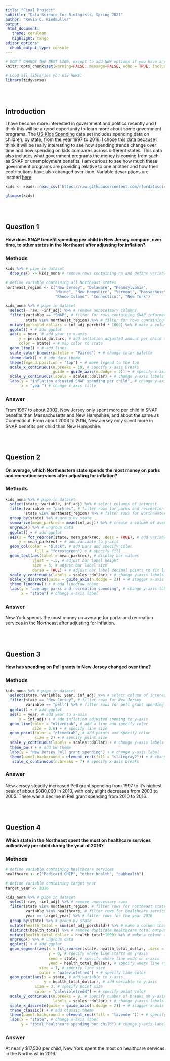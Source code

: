 ```yaml
---
title: "Final Project"
subtitle: "Data Science for Biologists, Spring 2021"
author: "Kevin C. Riedmuller"
output:
 html_document:
   theme: cerulean
   highlight: tango
editor_options: 
  chunk_output_type: console
---
```


```r
# DON'T CHANGE THE NEXT LINE, except to add NEW options if you have any.
knitr::opts_chunk$set(warning=FALSE, message=FALSE, echo = TRUE, include = TRUE)

# Load all libraries you use HERE:
library(tidyverse)
```

<br><br>

## Introduction
I have become more interested in government and politics recently and I think this will be a good opportunity to learn more about some government programs. The [US Kids Spending](https://github.com/rfordatascience/tidytuesday/blob/master/data/2020/2020-09-15/readme.md) data set includes spending data on children, by state, from the year 1997 to 2016. I chose this data because I think it will be really interesting to see how spending trends change over time and how spending on kids compares across different states. This data also includes what government programs the money is coming from such as SNAP or unemployment benefits. I am curious to see how much these government programs are providing relative to one another and how their contributions have also changed over time. Variable descriptions are located [here](https://jrosen48.github.io/tidykids/articles/tidykids-codebook.html).

```r
kids <- readr::read_csv('https://raw.githubusercontent.com/rfordatascience/tidytuesday/master/data/2020/2020-09-15/kids.csv')

glimpse(kids)
```

<br><br>

## Question 1

#### How does SNAP benefit spending per child in New Jersey compare, over time, to other states in the Northeast after adjusting for inflation?

### Methods
```r
kids %>% # pipe in dataset
  drop_na() -> kids_nona # remove rows containing na and define variable

# define variable containing all Northeast states
northeast_region <- c("New Jersey", "Delaware", "Pennsylvania",
                      "Maine", "New Hampshire", "Vermont", "Massachusetts",
                      "Rhode Island", "Connecticut", "New York") 

kids_nona %>% # pipe in dataset
  select(- raw, -inf_adj) %>% # remove unnecessary columns
  filter(variable == "SNAP", # filter for rows containing SNAP information
         state %in% northeast_region) %>% # filter for rows containing Northeast states 
  mutate(perchild_dollars = inf_adj_perchild * 1000) %>% # make a column to transform per $1000 values to dollar values
  ggplot() + # add ggplot
  aes(x = year, # add year to x-axis
      y = perchild_dollars, # add inflation adjusted amount per child to y-axis
      color = state) + # map color to state
  geom_line() + # add lines
  scale_color_brewer(palette = "Paired") + # change color palette
  theme_dark() + # add dark theme
  theme(legend.position = "top") + # move legend to the top
  scale_x_continuous(n.breaks = 19, # specify x-axis breaks
                     guide = guide_axis(n.dodge = 2)) + # specify x-axis label locations
  scale_y_continuous(labels = scales::dollar) + # change y-axis labels to dollar amounts
  labs(y = "inflation adjusted SNAP spending per child", # change y-axis title
       x = "year") # change x-axis title
```

### Answer

From 1997 to about 2002, New Jersey only spent more per child in SNAP benefits than Massachusetts and New Hampshire, and about the same as Connecticut. From about 2003 to 2016, New Jersey only spent more in SNAP benefits per child than New Hampshire.


<br><br>

## Question 2

#### On average, which Northeastern state spends the most money on parks and recreation services after adjusting for inflation?

### Methods
```r
kids_nona %>% # pipe in dataset
  select(state, variable, inf_adj) %>% # select columns of interest
  filter(variable == "parkrec", # filter rows for parks and recreation spending 
         state %in% northeast_region) %>% # filter rows for Northeastern states
  group_by(state) %>% # group by state
  summarize(mean_parkrec = mean(inf_adj)) %>% # create a column of average parks and rec spending by state
  ungroup() %>% # ungroup data
  ggplot() + # add ggplot
  aes(x = fct_reorder(state, mean_parkrec, .desc = TRUE), # add variable to x-axis and arrange in descending order of y-axis values
      y = mean_parkrec) + # add variable to y-axis
  geom_col(color = "black", # add bars and specify color 
             fill = "forestgreen") + # specify fill
  geom_text(aes(label = mean_parkrec), # display bar values
            vjust = -.5, # adjust bar label height
            size = 3, # adjust bar label size
            parse = TRUE) + # adjust bar label decimal points to fit label neatly within bar width
  scale_y_continuous(labels = scales::dollar) + # change y-axis labels to dollar amounts
  scale_x_discrete(guide = guide_axis(n.dodge = 2)) + # stagger x-axis labels
  theme_linedraw() + # add linedraw theme
  labs(y = "average parks and recreation spending", # change y-axis label
       x = "state") # change x-axis label
```

### Answer

New York spends the most money on average for parks and recreation services in the Northeast after adjusting for inflation.

<br><br>

## Question 3

#### How has spending on Pell grants in New Jersey changed over time?

### Methods
```r
kids_nona %>% # pipe in dataset
  select(state, variable, year, inf_adj) %>% # select column of interest
  filter(state == "New Jersey", # filter rows for New Jersey
         variable == "pell") %>% # filter rows for pell grant spending 
  ggplot() + # add ggplot
  aes(x = year, # add year to x-axis
      y = inf_adj) + # add inflation adjusted spening to y-axis
  geom_line(color = "olivedrab", # add a line and specify color 
            size = 0.8) + # specify line size
  geom_point(color = "olivedrab", # add points and specify color
             size = 2) + # specify point size
  scale_y_continuous(labels = scales::dollar) + # change y-axis labels to dollar amounts
  theme_bw() + # add bw theme
  labs(y = "New Jersey Pell grant spending") + # change y-axis label
  theme(panel.background = element_rect(fill = "slategray2")) + # change background fill 
   scale_x_continuous(n.breaks = 7) # specify x-axis breaks
```

### Answer

New Jersey steadily increased Pell grant spending from 1997 to it's highest peak of about $880,000 in 2010, with only slight decreases from 2003 to 2005. There was a decline in Pell grant spending from 2010 to 2016.


<br><br>

## Question 4

#### Which state in the Northeast spent the most on healthcare services collectively per child during the year of 2016?

### Methods
```r
# define variable containing healthcare services
healthcare <- c("Medicaid_CHIP", "other_health", "pubhealth")

# define variable containing target year
target_year <- 2016

kids_nona %>% # pipe in dataset
  select(-raw, -inf_adj) %>% # remove unnecessary rows
  filter(state %in% northeast_region, # filter rows for northeast states
         variable %in% healthcare, # filter rows for healthcare services
         year == target_year) %>% # filter rows for the year 2016
  group_by(state) %>% # group by state
  mutate(health_total = sum(inf_adj_perchild)) %>% # make a column that totals per child healthcare spending 
  distinct(health_total) %>% # remove duplicate healthcare total outputs
  mutate(health_total_dollar = health_total*1000) %>% # make a column to transform per $1000 values to dollar values
  ungroup() %>% # ungroup data
  ggplot() + # add ggplot
  geom_segment(aes(x = fct_reorder(state, health_total_dollar, .desc = TRUE), # and lines in descending order and specify where line starts on x-axis
                   y = 0, # specify where line starts on y-axis
                   xend = state, # specify where line ends on x-axis
                   yend = health_total_dollar), # specify where line ends on y-axis
               size = 1, # specify line size
               color = "palevioletred") + # specify line color
  geom_point(aes(x = state, # add variable to x-axis
                 y = health_total_dollar), # add variable to y-axis
             size = 3, # specify point size
             color = "palevioletred4") + # specify point color
  scale_y_continuous(n.breaks = 8, # specify number of breaks on y-axis
                     labels = scales::dollar) + # change y-axis labels to dollar amounts
  scale_x_discrete(guide = guide_axis(n.dodge = 2)) + # stagger x-axis labels
  theme_classic() + # add classic theme
  theme(panel.background = element_rect(fill = "lavender")) + # specify background fill
  labs(x = "state", # change x-axis label
       y = "total healthcare spending per child") # change y-axis label

```

### Answer

At nearly $17,500 per child, New York spent the most on healthcare services in the Northeast in 2016.
